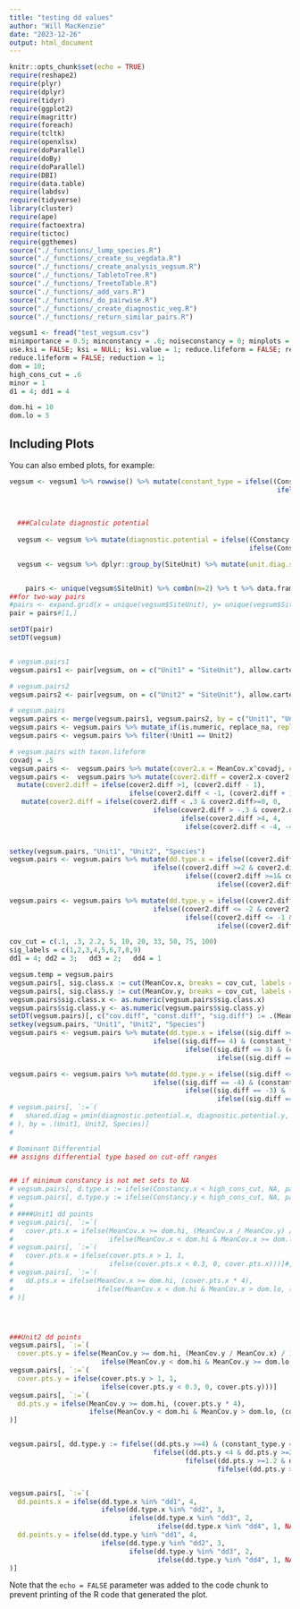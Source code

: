 ```yaml
---
title: "testing dd values"
author: "Will MacKenzie"
date: "2023-12-26"
output: html_document
---
```



```r
knitr::opts_chunk$set(echo = TRUE)
require(reshape2)
require(plyr)
require(dplyr)
require(tidyr)
require(ggplot2)
require(magrittr)
require(foreach)
require(tcltk)
require(openxlsx)
require(doParallel)
require(doBy)
require(doParallel)
require(DBI)
require(data.table)
require(labdsv)
require(tidyverse)
library(cluster)
require(ape)
require(factoextra)
require(tictoc)
require(ggthemes)
source("./_functions/_lump_species.R")
source("./_functions/_create_su_vegdata.R")
source("./_functions/_create_analysis_vegsum.R")
source("./_functions/_TabletoTree.R")
source("./_functions/_TreetoTable.R")
source("./_functions/_add_vars.R")
source("./_functions/_do_pairwise.R")
source("./_functions/_create_diagnostic_veg.R")
source("./_functions/_return_similar_pairs.R")
```


```r
vegsum1 <- fread("test_vegsum.csv")
minimportance = 0.5; minconstancy = .6; noiseconstancy = 0; minplots = 1; covadj = 1
use.ksi = FALSE; ksi = NULL; ksi.value = 1; reduce.lifeform = FALSE; reduced.lifeforms = NULL; reduction = NULL
reduce.lifeform = FALSE; reduction = 1; 
dom = 10; 
high_cons_cut = .6
minor = 1
d1 = 4; dd1 = 4

dom.hi = 10
dom.lo = 5
```

## Including Plots

You can also embed plots, for example:

```r
vegsum <- vegsum1 %>% rowwise() %>% mutate(constant_type = ifelse((Constancy >=high_cons_cut & MeanCov >=dom), "cd",
                                                                   ifelse((Constancy >=high_cons_cut & MeanCov <= minor), "cm",
                                                                          ifelse(Constancy >=high_cons_cut, "c", NA))))
  
  
  ###Calculate diagnostic potential
  
  vegsum <- vegsum %>% mutate(diagnostic.potential = ifelse((Constancy >= high_cons_cut & MeanCov >=dom), ((d1+dd1)*1.25)*(Constancy/100), 
                                                            ifelse(Constancy >= high_cons_cut, d1 *(Constancy/100), 0)))

  vegsum <- vegsum %>% dplyr::group_by(SiteUnit) %>% mutate(unit.diag.sum = sum(diagnostic.potential)) 


    pairs <- unique(vegsum$SiteUnit) %>% combn(m=2) %>% t %>% data.frame %>% dplyr::rename(Unit1 = 1, Unit2 = 2) %>% arrange(Unit1)
##for two-way pairs
#pairs <- expand.grid(x = unique(vegsum$SiteUnit), y= unique(vegsum$SiteUnit) ) %>%  dplyr::rename(Unit1 = 1, Unit2 = 2)
pair = pairs#[1,]

setDT(pair)
setDT(vegsum)


# vegsum.pairs1
vegsum.pairs1 <- pair[vegsum, on = c("Unit1" = "SiteUnit"), allow.cartesian = TRUE]

# vegsum.pairs2
vegsum.pairs2 <- pair[vegsum, on = c("Unit2" = "SiteUnit"), allow.cartesian = TRUE]

# vegsum.pairs
vegsum.pairs <- merge(vegsum.pairs1, vegsum.pairs2, by = c("Unit1", "Unit2", "Species"), all = TRUE) 
vegsum.pairs <- vegsum.pairs %>% mutate_if(is.numeric, replace_na, replace = 0)
vegsum.pairs <- vegsum.pairs %>% filter(!Unit1 == Unit2)

# vegsum.pairs with taxon.lifeform
covadj = .5
vegsum.pairs <-  vegsum.pairs %>% mutate(cover2.x = MeanCov.x^covadj, cover2.y = MeanCov.y^covadj)
vegsum.pairs <-  vegsum.pairs %>% mutate(cover2.diff = cover2.x-cover2.y)%>%   
  mutate(cover2.diff = ifelse(cover2.diff >1, (cover2.diff - 1),
                              ifelse(cover2.diff < -1, (cover2.diff + 1), cover2.diff))) %>% 
   mutate(cover2.diff = ifelse(cover2.diff < .3 & cover2.diff>=0, 0,
                                    ifelse(cover2.diff > -.3 & cover2.diff <=0, 0, 
                                           ifelse(cover2.diff >4, 4,
                                            ifelse(cover2.diff < -4, -4, cover2.diff)))))
  

setkey(vegsum.pairs, "Unit1", "Unit2", "Species")
vegsum.pairs <- vegsum.pairs %>% mutate(dd.type.x = ifelse((cover2.diff >=3) & (constant_type.x == "cd"), "dd1",
                                    ifelse((cover2.diff >=2 & cover2.diff <3) & (constant_type.x == "cd"), "dd2",
                                            ifelse((cover2.diff >=1& cover2.diff <2) & (constant_type.x == "cd"), "dd3",
                                                    ifelse((cover2.diff >=.3 & cover2.diff <1) & (constant_type.x == "cd"), "dd4", NA)))))

vegsum.pairs <- vegsum.pairs %>% mutate(dd.type.y = ifelse((cover2.diff <=-3) & (constant_type.y == "cd"), "dd1",
                                    ifelse((cover2.diff <= -2 & cover2.diff > -3) & (constant_type.y == "cd"), "dd2",
                                            ifelse((cover2.diff <= -1 & cover2.diff > -2) & (constant_type.y == "cd"), "dd3",
                                                    ifelse((cover2.diff <= -.3 & cover2.diff > -1) & (constant_type.y == "cd"), "dd4", NA)))))
```


```r
cov_cut = c(.1, .3, 2.2, 5, 10, 20, 33, 50, 75, 100)
sig_labels = c(1,2,3,4,5,6,7,8,9)
dd1 = 4; dd2 = 3;   dd3 = 2;   dd4 = 1

vegsum.temp = vegsum.pairs
vegsum.pairs[, sig.class.x := cut(MeanCov.x, breaks = cov_cut, labels = sig_labels)]
vegsum.pairs[, sig.class.y := cut(MeanCov.y, breaks = cov_cut, labels = sig_labels)]
vegsum.pairs$sig.class.x <- as.numeric(vegsum.pairs$sig.class.x)
vegsum.pairs$sig.class.y <- as.numeric(vegsum.pairs$sig.class.y)
setDT(vegsum.pairs)[, c("cov.diff", "const.diff", "sig.diff") := .(MeanCov.x - MeanCov.y, Constancy.x - Constancy.y, sig.class.x - sig.class.y)]
setkey(vegsum.pairs, "Unit1", "Unit2", "Species")
vegsum.pairs <- vegsum.pairs %>% mutate(dd.type.x = ifelse((sig.diff >=5) & (constant_type.x == "cd"), "dd1",
                                    ifelse((sig.diff== 4) & (constant_type.x == "cd"), "dd2",
                                            ifelse((sig.diff == 3) & (constant_type.x == "cd"), "dd3",
                                                    ifelse((sig.diff == 2) & (constant_type.x == "cd"), "dd4", NA)))))

vegsum.pairs <- vegsum.pairs %>% mutate(dd.type.y = ifelse((sig.diff <=-5) & (constant_type.y == "cd"), "dd1",
                                    ifelse((sig.diff == -4) & (constant_type.y == "cd"), "dd2",
                                            ifelse((sig.diff == -3) & (constant_type.y == "cd"), "dd3",
                                                    ifelse((sig.diff == -2) & (constant_type.y == "cd"), "dd4", NA)))))
# vegsum.pairs[, `:=`(
#   shared.diag = pmin(diagnostic.potential.x, diagnostic.potential.y, na.rm = TRUE)
# ), by = .(Unit1, Unit2, Species)]
# 

# Dominant Differential
## assigns differential type based on cut-off ranges


## if minimum constancy is not met sets to NA
# vegsum.pairs[, d.type.x := ifelse(Constancy.x < high_cons_cut, NA, paste0("",d.type.x))]
# vegsum.pairs[, d.type.y := ifelse(Constancy.y < high_cons_cut, NA, paste0("",d.type.y))]
# 
# ####Unit1 dd points
# vegsum.pairs[, `:=`(
#   cover.pts.x = ifelse(MeanCov.x >= dom.hi, (MeanCov.x / MeanCov.y) / 10,
#                        ifelse(MeanCov.x < dom.hi & MeanCov.x >= dom.lo, (MeanCov.x / (MeanCov.y * 1.5)) / 10, 0)))]
# vegsum.pairs[, `:=`( 
#   cover.pts.x = ifelse(cover.pts.x > 1, 1,
#                        ifelse(cover.pts.x < 0.3, 0, cover.pts.x)))]#,
# vegsum.pairs[, `:=`(  
#   dd.pts.x = ifelse(MeanCov.x >= dom.hi, (cover.pts.x * 4),
#                     ifelse(MeanCov.x < dom.hi & MeanCov.x > dom.lo, ((cover.pts.x * 4) / (MeanCov.x / 10)), 0))
# )]




###Unit2 dd points
vegsum.pairs[, `:=`(
  cover.pts.y = ifelse(MeanCov.y >= dom.hi, (MeanCov.y / MeanCov.x) / 10,
                       ifelse(MeanCov.y < dom.hi & MeanCov.y >= dom.lo, MeanCov.y / (MeanCov.x * 1.5) / 10, 0)))]
vegsum.pairs[, `:=`( 
  cover.pts.y = ifelse(cover.pts.y > 1, 1,
                       ifelse(cover.pts.y < 0.3, 0, cover.pts.y)))]
vegsum.pairs[, `:=`(  
  dd.pts.y = ifelse(MeanCov.y >= dom.hi, (cover.pts.y * 4),
                    ifelse(MeanCov.y < dom.hi & MeanCov.y > dom.lo, (cover.pts.y * 4) / (MeanCov.y / 10), 0))
)]


vegsum.pairs[, dd.type.y := fifelse((dd.pts.y >=4) & (constant_type.y == "cd"), "dd1",
                                    fifelse((dd.pts.y <4 & dd.pts.y >=2) &(constant_type.y == "cd"), "dd2",
                                            fifelse((dd.pts.y >=1.2 & dd.pts.y <2) &(constant_type.y == "cd"), "dd3",
                                                    fifelse((dd.pts.y >0.3 & dd.pts.y <1.2) &(constant_type.y == "cd"), "dd4", NA_character_))))]


vegsum.pairs[, `:=`(
  dd.points.x = ifelse(dd.type.x %in% "dd1", 4,
                       ifelse(dd.type.x %in% "dd2", 3,
                              ifelse(dd.type.x %in% "dd3", 2,
                                     ifelse(dd.type.x %in% "dd4", 1, NA_real_)))),
  dd.points.y = ifelse(dd.type.y %in% "dd1", 4,
                       ifelse(dd.type.y %in% "dd2", 3,
                              ifelse(dd.type.y %in% "dd3", 2,
                                     ifelse(dd.type.y %in% "dd4", 1, NA_real_))))
)]

```

Note that the `echo = FALSE` parameter was added to the code chunk to prevent printing of the R code that generated the plot.

